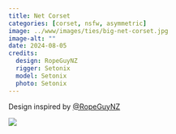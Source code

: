 ```yaml
---
title: Net Corset
categories: [corset, nsfw, asymmetric]
image: ../www/images/ties/big-net-corset.jpg
image-alt: ""
date: 2024-08-05
credits: 
  design: RopeGuyNZ
  rigger: Setonix
  model: Setonix
  photo: Setonix
---
```


Design inspired by [@RopeGuyNZ](https://fetlife.com/users/4561306/pictures/173961077)

![](../www/images/ties/big-net-corset.jpg)

